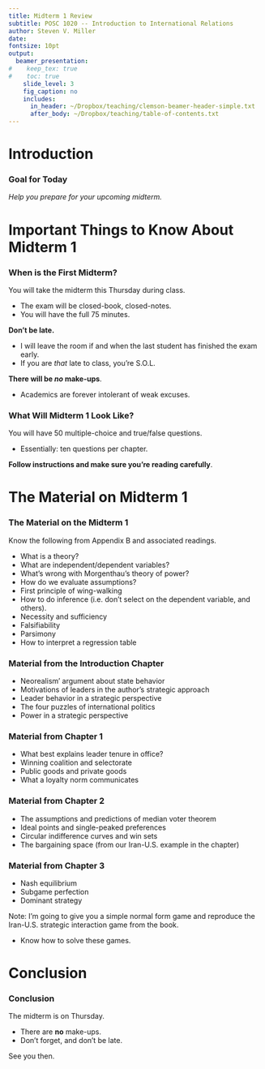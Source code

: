 ```yaml
---
title: Midterm 1 Review
subtitle: POSC 1020 -- Introduction to International Relations
author: Steven V. Miller
date: 
fontsize: 10pt
output:
  beamer_presentation:
#    keep_tex: true
#    toc: true
    slide_level: 3
    fig_caption: no
    includes:
      in_header: ~/Dropbox/teaching/clemson-beamer-header-simple.txt
      after_body: ~/Dropbox/teaching/table-of-contents.txt
---
```


# Introduction
### Goal for Today

*Help you prepare for your upcoming midterm.*

# Important Things to Know About Midterm 1
### When is the First Midterm?

You will take the midterm this Thursday during class.

- The exam will be closed-book, closed-notes.
- You will have the full 75 minutes.

**Don't be late.**

- I will leave the room if and when the last student has finished the exam early.
- If you are *that* late to class, you're S.O.L.

**There will be *no* make-ups**.

- Academics are forever intolerant of weak excuses.

### What Will Midterm 1 Look Like?

You will have 50 multiple-choice and true/false questions.

- Essentially: ten questions per chapter.

**Follow instructions and make sure you're reading carefully**.

# The Material on Midterm 1
### The Material on the Midterm 1

Know the following from Appendix B and associated readings.

- What is a theory?
- What are independent/dependent variables?
- What's wrong with Morgenthau's theory of power?
- How do we evaluate assumptions?
- First principle of wing-walking
- How to do inference (i.e. don't select on the dependent variable, and others).
- Necessity and sufficiency
- Falsifiability
- Parsimony
- How to interpret a regression table

### Material from the Introduction Chapter

- Neorealism' argument about state behavior
- Motivations of leaders in the author's strategic approach
- Leader behavior in a strategic perspective
- The four puzzles of international politics
- Power in a strategic perspective

### Material from Chapter 1

- What best explains leader tenure in office?
- Winning coalition and selectorate
- Public goods and private goods
- What a loyalty norm communicates

### Material from Chapter 2

- The assumptions and predictions of median voter theorem
- Ideal points and single-peaked preferences
- Circular indifference curves and win sets
- The bargaining space (from our Iran-U.S. example in the chapter)

### Material from Chapter 3

- Nash equilibrium
- Subgame perfection
- Dominant strategy

Note: I'm going to give you a simple normal form game and reproduce the Iran-U.S. strategic interaction game from the book.

- Know how to solve these games.

# Conclusion
### Conclusion

The midterm is on Thursday.

- There are **no** make-ups.
- Don't forget, and don't be late.

See you then.


